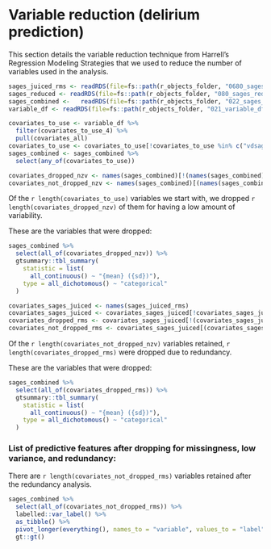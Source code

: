 
<!-- This will insert a page break  -->

```{=openxml}
<w:p><w:r><w:br w:type="page"/></w:r></w:p>
```

# Variable reduction (delirium prediction)

This section details the variable reduction technique from Harrell's Regression Modeling Strategies that we used to reduce the number of variables used in the analysis.



```r
sages_juiced_rms <- readRDS(file=fs::path(r_objects_folder, "0680_sages_juiced_rms.rds"))
sages_reduced <- readRDS(file=fs::path(r_objects_folder, "080_sages_reduced.rds"))
sages_combined <-   readRDS(file=fs::path(r_objects_folder, "022_sages_combined.rds"))
variable_df <- readRDS(file=fs::path(r_objects_folder, "021_variable_df.rds"))

covariates_to_use <- variable_df %>%
  filter(covariates_to_use_4) %>%
  pull(covariates_all)
covariates_to_use <- covariates_to_use[!covariates_to_use %in% c("vdsagesdeliriumever", "vdgcp_slope36m", "vdgcp_slope48m", "vdgcp_slope72m")]
sages_combined <- sages_combined %>%
  select(any_of(covariates_to_use))

```


```r
covariates_dropped_nzv <- names(sages_combined)[!(names(sages_combined) %in% names(sages_juiced_rms))]
covariates_not_dropped_nzv <- names(sages_combined)[(names(sages_combined) %in% names(sages_juiced_rms))]
```

<!-- This will insert a page break  -->

```{=openxml}
<w:p><w:r><w:br w:type="page"/></w:r></w:p>
```

Of the `r length(covariates_to_use)` variables we start with, we dropped `r length(covariates_dropped_nzv)` of them for having a low amount of variability.

These are the variables that were dropped:

```r
sages_combined %>%
  select(all_of(covariates_dropped_nzv)) %>%
  gtsummary::tbl_summary(
    statistic = list(
      all_continuous() ~ "{mean} ({sd})"),
    type = all_dichotomous() ~ "categorical"
  )
```

```r
covariates_sages_juiced <- names(sages_juiced_rms)
covariates_sages_juiced <- covariates_sages_juiced[!covariates_sages_juiced %in% c("vdsagesdeliriumever", "vdgcp_slope36m", "vdgcp_slope48m")]
covariates_dropped_rms <- covariates_sages_juiced[!(covariates_sages_juiced %in% names(sages_reduced))]
covariates_not_dropped_rms <- covariates_sages_juiced[(covariates_sages_juiced %in% names(sages_reduced))]
```

<!-- This will insert a page break  -->

```{=openxml}
<w:p><w:r><w:br w:type="page"/></w:r></w:p>
```
 
Of the `r length(covariates_not_dropped_nzv)` variables retained, `r length(covariates_dropped_rms)` were dropped due to redundancy.

These are the variables that were dropped:

```r
sages_combined %>%
  select(all_of(covariates_dropped_rms)) %>%
  gtsummary::tbl_summary(
    statistic = list(
      all_continuous() ~ "{mean} ({sd})"),
    type = all_dichotomous() ~ "categorical"
  )
```

<!-- This will insert a page break  -->

```{=openxml}
<w:p><w:r><w:br w:type="page"/></w:r></w:p>
```

### List of predictive features after dropping for missingness, low variance, and redundancy:

There are `r length(covariates_not_dropped_rms)` variables retained after the redundancy analysis.

```r
sages_combined %>%
  select(all_of(covariates_not_dropped_rms)) %>% 
  labelled::var_label() %>%
  as_tibble() %>%
  pivot_longer(everything(), names_to = "variable", values_to = "label") %>%
  gt::gt()
```



